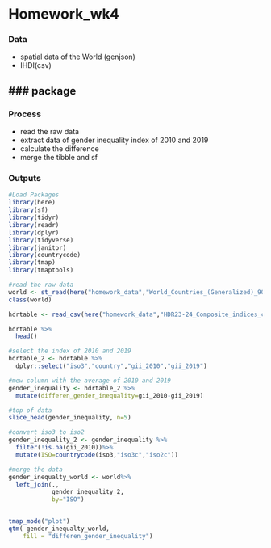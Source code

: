 # Homework_wk4

### Data

-   spatial data of the World (genjson)
-   IHDI(csv)

### package
- 

### Process

-   read the raw data
-   extract data of gender inequality index of 2010 and 2019
-   calculate the difference
-   merge the tibble and sf

### Outputs

```r
#Load Packages
library(here)
library(sf)
library(tidyr)
library(readr)
library(dplyr)
library(tidyverse)
library(janitor)
library(countrycode)
library(tmap)
library(tmaptools)

#read the raw data
world <- st_read(here("homework_data","World_Countries_(Generalized)_9029012925078512962.geojson"))
class(world)

hdrtable <- read_csv(here("homework_data","HDR23-24_Composite_indices_complete_time_series.csv"))

hdrtable %>%
  head()

#select the index of 2010 and 2019
hdrtable_2 <- hdrtable %>%
  dplyr::select("iso3","country","gii_2010","gii_2019")

#mew column with the average of 2010 and 2019
gender_inequality <- hdrtable_2 %>%
  mutate(differen_gender_inequality=gii_2010-gii_2019) 

#top of data
slice_head(gender_inequality, n=5)

#convert iso3 to iso2
gender_inequality_2 <- gender_inequality %>%
  filter(!is.na(gii_2010))%>%
  mutate(ISO=countrycode(iso3,"iso3c","iso2c"))

#merge the data
gender_inequalty_world <- world%>%
  left_join(.,
            gender_inequality_2,
            by="ISO")


tmap_mode("plot")
qtm( gender_inequalty_world, 
    fill = "differen_gender_inequality")
```
